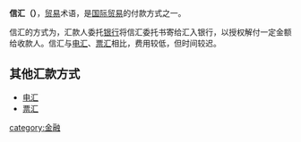 '''信汇（{{lang|en|mail transfer，M/T}}）'''，[[贸易|贸易]]术语，是[[国际贸易|国际贸易]]的付款方式之一。

信汇的方式为，汇款人委托[[银行|银行]]将信汇委托书寄给汇入银行，以授权解付一定金额给收款人。信汇与[[电汇|电汇]]、[[票汇|票汇]]相比，费用较低，但时间较迟。

== 其他汇款方式 ==
*[[电汇|电汇]]
*[[票汇|票汇]]

{{Economy-stub}}

[[category:金融|category:金融]]
